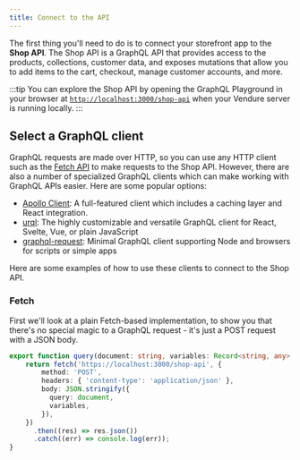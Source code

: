 ```yaml
---
title: Connect to the API
---
```


The first thing you'll need to do is to connect your storefront app to the **Shop API**. The Shop API is a GraphQL API
that provides access to the products, collections, customer data, and exposes mutations that allow you to add items to
the cart, checkout, manage customer accounts, and more.

:::tip
You can explore the Shop API by opening the GraphQL Playground in your browser at
[`http://localhost:3000/shop-api`](http://localhost:3000/shop-api) when your Vendure
server is running locally.
:::

## Select a GraphQL client

GraphQL requests are made over HTTP, so you can use any HTTP client such as the [Fetch API](https://developer.mozilla.org/en-US/docs/Web/API/Fetch_API) to make requests to the Shop API. However, there are also a number of specialized GraphQL clients which can make working with GraphQL APIs easier. Here are some popular options:

* [Apollo Client](https://www.apollographql.com/docs/react): A full-featured client which includes a caching layer and React integration.
* [urql](https://formidable.com/open-source/urql/): The highly customizable and versatile GraphQL client for React, Svelte, Vue, or plain JavaScript
* [graphql-request](https://github.com/jasonkuhrt/graphql-request): Minimal GraphQL client supporting Node and browsers for scripts or simple apps

Here are some examples of how to use these clients to connect to the Shop API.

### Fetch

First we'll look at a plain Fetch-based implementation, to show you that there's no special magic to a GraphQL request - it's just a POST request with a JSON body.

```ts
export function query(document: string, variables: Record<string, any> = {}) {
    return fetch('https://localhost:3000/shop-api', {
        method: 'POST',
        headers: { 'content-type': 'application/json' },
        body: JSON.stringify({
          query: document,
          variables,
        }),
    })
      .then((res) => res.json())
      .catch((err) => console.log(err));
}
```
